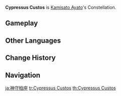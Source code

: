{{Constellation Overview Infobox
|title     = Cypressus Custos
|character = Kamisato Ayato
|meaning   = Guardian Cypress
}}
'''Cypressus Custos''' is [[Kamisato Ayato]]'s Constellation.

==Gameplay==
{{Constellation Table|Kamisato Ayato}}

==Other Languages==
{{Other Languages
|en      = Cypressus Custos
|en_lang = la
|en_tl   = Guardian Cypress
|zhs     = 神守柏座
|zhs_rm  = Shénshǒu Bǎi Zuò
|zht     = 神守柏座
|zht_rm  = Shénshǒu Bó Zuò
|zh_tl   = Guardian Deity Cypress Constellation
|zh_note = While "{{zh|柏}}" typically means "cypress" in Chinese, it is possible that in this context, it is used only as a reading of the Japanese character {{ja|柏|rm=kashiwa}}, meaning "oak."
|ja      = 神守柏座
|ja_rm   = Kamori<!--Kanmori? Kamimori? Shinshu?--> Kashiwa Za{{Assumed}}
|ja_tl   = Guardian Deity Oak Constellation
|ko      = {{tt|수호|守護}}의 떡갈나무자리
|ko_rm   = Suho-ui Tteokgalnamu-jari
|ko_tl   = Guardian Oak Tree Constellation
|es      = Cypressus Custos
|fr      = Cypressus Custos
|ru      = Оберегающий Кипарис
|ru_tl   = Guarding Cypress
|th      = Cypressus Custos
|vi      = {{tt|Cung|宫}} {{tt|Thần Thủ Bách|神守柏}}
|vi_tl   = Guardian Deity Cypress/Oak Constellation
|vi_note = From the Sino-Vietnamese reading of the Chinese or Japanese name.
|de      = Cypressus Custos
|id      = Cypressus Custos
|pt      = Cypressus Custos
|tr      = Muhafız Selvi
|tr_tl   = 
|it      = Cypressus Custos
}}

==Change History==
{{Change History|2.6}}

==Navigation==
{{Constellation Navbox}}

[[ja:神守柏座]]
[[tr:Cypressus Custos]]
[[th:Cypressus Custos]]